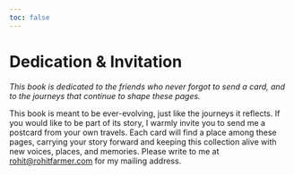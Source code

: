 ```yaml
---
toc: false
---
```


# Dedication & Invitation {.unnumbered}

*This book is dedicated to the friends who never forgot to send a card, and to the journeys that continue to shape these pages.*

This book is meant to be ever-evolving, just like the journeys it reflects. If you would like to be part of its story, I warmly invite you to send me a postcard from your own travels. Each card will find a place among these pages, carrying your story forward and keeping this collection alive with new voices, places, and memories. Please write to me at [rohit@rohitfarmer.com](mailto:rohit@rohitfarmer.com) for my mailing address. 